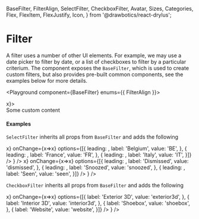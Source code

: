   BaseFilter,
  FilterAlign,
  SelectFilter,
  CheckboxFilter,
  Avatar,
  Sizes,
  Categories,
  Flex,
  FlexItem,
  FlexJustify,
  Icon,
} from '@drawbotics/react-drylus';



# Filter

A filter uses a number of other UI elements. For example, we may use a date picker to filter by date, or a list of checkboxes to filter by a particular criterium. The component exposes the `BaseFilter`, which is used to create custom filters, but also provides pre-built common components, see the examples below for more details.

<Playground component={BaseFilter} enums={{ FilterAlign }}>
  <div style={{ height: 200, marginLeft: 100 }}>
    <BaseFilter label="Base filter" onClear={x=>x}>
      <div style={{ height: 70, background: 'red', padding: 20 }}>
        Some custom content
      </div>
    </BaseFilter>
  </div>
</Playground>

#### Examples

`SelectFilter` inherits all props from `BaseFilter` and adds the following

<Playground component={SelectFilter}>
  <div style={{ height: 200 }}>
    <Flex justify={FlexJustify.END} vSpacing={Sizes.SMALL}>
      <FlexItem>
        <ControlledField component={
          <SelectFilter
            label="Country"
            onClear={x=>x}
            onChange={x=>x}
            options={[{
              leading: <Avatar text="Belgium" backgroundColor="#E00D2B" size={Sizes.SMALL} />,
              label: 'Belgium',
              value: 'BE',
            }, {
              leading: <Avatar text="France" backgroundColor="#011082" size={Sizes.SMALL} />,
              label: 'France',
              value: 'FR',
            }, {
              leading: <Avatar text="Italy" backgroundColor="#128435" size={Sizes.SMALL} />,
              label: 'Italy',
              value: 'IT',
            }]} />
        } />
      </FlexItem>
      <FlexItem>
        <ControlledField component={
          <SelectFilter
            label="Notifications"
            onClear={x=>x}
            onChange={x=>x}
            options={[{
              leading: <Icon name="x" category={Categories.DANGER} />,
              label: 'Dismissed',
              value: 'dismissed',
            }, {
              leading: <Icon name="bell" category={Categories.WARNING} />,
              label: 'Snoozed',
              value: 'snoozed',
            }, {
              leading: <Icon name="check" category={Categories.SUCCESS} />,
              label: 'Seen',
              value: 'seen',
            }]} />
        } />
      </FlexItem>
    </Flex>
  </div>
</Playground>


`CheckboxFilter` inherits all props from `BaseFilter` and adds the following

<Playground component={CheckboxFilter}>
  <div style={{ height: 200, marginLeft: 100 }}>
    <ControlledMultiField component={
      <CheckboxFilter
        align={FilterAlign.LEFT}
        label="Products"
        onClear={x=>x}
        onChange={x=>x}
        options={[{
          label: 'Exterior 3D',
          value: 'exterior3d',
        }, {
          label: 'Interior 3D',
          value: 'interior3d',
        }, {
          label: 'Shoebox',
          value: 'shoebox',
        }, {
          label: 'Website',
          value: 'website',
        }]} />
    } />
  </div>
</Playground>
